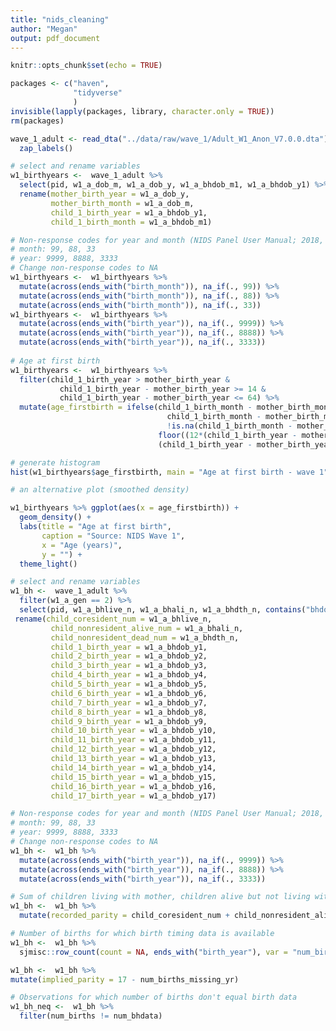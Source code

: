 ```yaml
---
title: "nids_cleaning"
author: "Megan"
output: pdf_document
---
```


```r
knitr::opts_chunk$set(echo = TRUE)
```

```r
packages <- c("haven",
              "tidyverse"
              )
invisible(lapply(packages, library, character.only = TRUE))
rm(packages)
```

```r
wave_1_adult <- read_dta("../data/raw/wave_1/Adult_W1_Anon_V7.0.0.dta") %>% 
  zap_labels()
```

```r
# select and rename variables
w1_birthyears <-  wave_1_adult %>%
  select(pid, w1_a_dob_m, w1_a_dob_y, w1_a_bhdob_m1, w1_a_bhdob_y1) %>%
  rename(mother_birth_year = w1_a_dob_y,
         mother_birth_month = w1_a_dob_m,
         child_1_birth_year = w1_a_bhdob_y1,
         child_1_birth_month = w1_a_bhdob_m1)

# Non-response codes for year and month (NIDS Panel User Manual; 2018, p.27):
# month: 99, 88, 33
# year: 9999, 8888, 3333
# Change non-response codes to NA
w1_birthyears <-  w1_birthyears %>%
  mutate(across(ends_with("birth_month")), na_if(., 99)) %>%
  mutate(across(ends_with("birth_month")), na_if(., 88)) %>%
  mutate(across(ends_with("birth_month")), na_if(., 33)) 
w1_birthyears <-  w1_birthyears %>%
  mutate(across(ends_with("birth_year")), na_if(., 9999)) %>%
  mutate(across(ends_with("birth_year")), na_if(., 8888)) %>%
  mutate(across(ends_with("birth_year")), na_if(., 3333))  
  
# Age at first birth
w1_birthyears <-  w1_birthyears %>%
  filter(child_1_birth_year > mother_birth_year &
           child_1_birth_year - mother_birth_year >= 14 &
           child_1_birth_year - mother_birth_year <= 64) %>%
  mutate(age_firstbirth = ifelse(child_1_birth_month - mother_birth_month >= -11 & 
                                   child_1_birth_month - mother_birth_month <= 11 &
                                   !is.na(child_1_birth_month - mother_birth_month),
                                 floor((12*(child_1_birth_year - mother_birth_year) + child_1_birth_month - mother_birth_month)/12),
                                 (child_1_birth_year - mother_birth_year)))
```


```r
# generate histogram
hist(w1_birthyears$age_firstbirth, main = "Age at first birth - wave 1", xlab = "Age", ylab = "Frequency", col = "transparent")
```


```r
# an alternative plot (smoothed density)

w1_birthyears %>% ggplot(aes(x = age_firstbirth)) +
  geom_density() +
  labs(title = "Age at first birth",
       caption = "Source: NIDS Wave 1",
       x = "Age (years)",
       y = "") +
  theme_light()
```


```r

# select and rename variables
w1_bh <-  wave_1_adult %>%
  filter(w1_a_gen == 2) %>%
  select(pid, w1_a_bhlive_n, w1_a_bhali_n, w1_a_bhdth_n, contains("bhdob_y")) %>%
 rename(child_coresident_num = w1_a_bhlive_n,
         child_nonresident_alive_num = w1_a_bhali_n,
         child_nonresident_dead_num = w1_a_bhdth_n,
         child_1_birth_year = w1_a_bhdob_y1,
         child_2_birth_year = w1_a_bhdob_y2,
         child_3_birth_year = w1_a_bhdob_y3,
         child_4_birth_year = w1_a_bhdob_y4,
         child_5_birth_year = w1_a_bhdob_y5,
         child_6_birth_year = w1_a_bhdob_y6,
         child_7_birth_year = w1_a_bhdob_y7,
         child_8_birth_year = w1_a_bhdob_y8,
         child_9_birth_year = w1_a_bhdob_y9,
         child_10_birth_year = w1_a_bhdob_y10,
         child_11_birth_year = w1_a_bhdob_y11,
         child_12_birth_year = w1_a_bhdob_y12,
         child_13_birth_year = w1_a_bhdob_y13,
         child_14_birth_year = w1_a_bhdob_y14,
         child_15_birth_year = w1_a_bhdob_y15,
         child_16_birth_year = w1_a_bhdob_y16,
         child_17_birth_year = w1_a_bhdob_y17) 

# Non-response codes for year and month (NIDS Panel User Manual; 2018, p.27):
# month: 99, 88, 33
# year: 9999, 8888, 3333
# Change non-response codes to NA
w1_bh <-  w1_bh %>%
  mutate(across(ends_with("birth_year")), na_if(., 9999)) %>%
  mutate(across(ends_with("birth_year")), na_if(., 8888)) %>%
  mutate(across(ends_with("birth_year")), na_if(., 3333))

# Sum of children living with mother, children alive but not living with mother and children who have passed to get number of births
w1_bh <-  w1_bh %>%
  mutate(recorded_parity = child_coresident_num + child_nonresident_alive_num + child_nonresident_dead_num)

# Number of births for which birth timing data is available
w1_bh <-  w1_bh %>%
  sjmisc::row_count(count = NA, ends_with("birth_year"), var = "num_births_missing_yr", append = TRUE)

w1_bh <-  w1_bh %>%
mutate(implied_parity = 17 - num_births_missing_yr)

# Observations for which number of births don't equal birth data
w1_bh_neq <-  w1_bh %>% 
  filter(num_births != num_bhdata)

```

